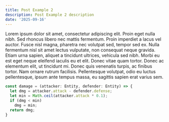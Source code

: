 ```yaml
---
title: Post Example 2
description: Post Example 2 description
date: '2025-09-16'
---
```

Lorem ipsum dolor sit amet, consectetur adipiscing elit. Proin eget nulla nibh. Sed rhoncus libero nec mattis fermentum. Proin imperdiet a lacus vel auctor. Fusce nisl magna, pharetra nec volutpat sed, tempor sed ex. Nulla fermentum nisl sit amet lectus vulputate, non consequat neque gravida. Etiam urna sapien, aliquet a tincidunt ultrices, vehicula sed nibh. Morbi eu est eget neque eleifend iaculis eu et elit. Donec vitae quam tortor. Donec ac elementum elit, ut tincidunt mi. Donec quis venenatis turpis, ac finibus tortor. Nam ornare rutrum facilisis. Pellentesque volutpat, odio eu luctus pellentesque, ipsum ante tempus massa, eu sagittis sapien erat varius sem.

```ts
const damage = (attacker: Entity, defender: Entity) => {
  let dmg = attacker.attack - defender.defense;
  let min = Math.ceil(attacker.attack * 0.1);
  if (dmg < min)
    dmg = min;
  return dmg;
}
```
